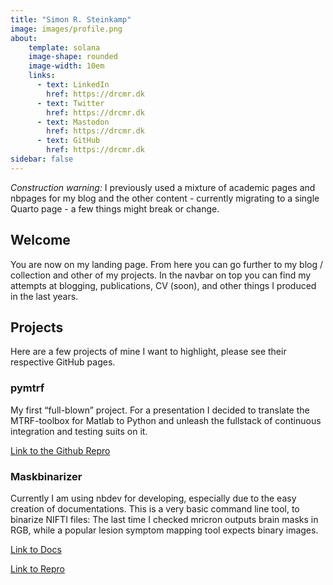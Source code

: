 ```yaml
---
title: "Simon R. Steinkamp"
image: images/profile.png
about:
    template: solana
    image-shape: rounded
    image-width: 10em
    links:
      - text: LinkedIn
        href: https://drcmr.dk
      - text: Twitter
        href: https://drcmr.dk
      - text: Mastodon
        href: https://drcmr.dk
      - text: GitHub
        href: https://drcmr.dk
sidebar: false
---
```


*Construction warning:* I previously used a mixture of academic pages and nbpages for my blog and
the other content - currently migrating to a single Quarto page - a few things might
break or change.

## Welcome

You are now on my landing page. From here you can go further to my blog / collection and other of my projects. In the navbar on top you can find my attempts at blogging, publications, CV (soon), and other
things I produced in the last years.


## Projects

Here are a few projects of mine I want to highlight, please see their respective GitHub pages.


### pymtrf

My first "full-blown" project. For a presentation I decided to translate the MTRF-toolbox for Matlab to Python and unleash the fullstack of continuous integration and testing suits on it.

[Link to the Github Repro](https://github.com/SRSteinkamp/pymtrf)

### Maskbinarizer

Currently I am using nbdev for developing, especially due to the easy creation of documentations.
This is a very basic command line tool, to binarize NIFTI files: The last time I checked mricron outputs brain masks in RGB, while a popular lesion symptom mapping tool expects binary images.

[Link to Docs](https://srsteinkamp.github.io/simons_mask_binarizer/)

[Link to Repro](https://github.com/SRSteinkamp/simons_mask_binarizer)